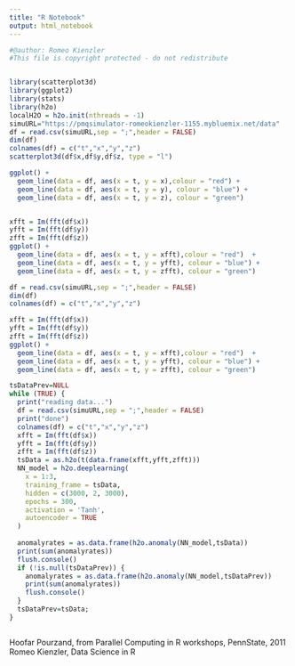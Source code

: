 ```yaml
---
title: "R Notebook"
output: html_notebook
---
```




```r
#@author: Romeo Kienzler
#This file is copyright protected - do not redistribute


library(scatterplot3d)
library(ggplot2)
library(stats)
library(h2o)
localH2O = h2o.init(nthreads = -1)
simuURL="https://pmqsimulator-romeokienzler-1155.mybluemix.net/data"
df = read.csv(simuURL,sep = ";",header = FALSE)
dim(df)
colnames(df) = c("t","x","y","z")
scatterplot3d(df$x,df$y,df$z, type = "l")

ggplot() +
  geom_line(data = df, aes(x = t, y = x),colour = "red") +
  geom_line(data = df, aes(x = t, y = y), colour = "blue") +
  geom_line(data = df, aes(x = t, y = z), colour = "green")


xfft = Im(fft(df$x))
yfft = Im(fft(df$y))
zfft = Im(fft(df$z))
ggplot() +
  geom_line(data = df, aes(x = t, y = xfft),colour = "red")  +
  geom_line(data = df, aes(x = t, y = yfft), colour = "blue") +
  geom_line(data = df, aes(x = t, y = zfft), colour = "green")

df = read.csv(simuURL,sep = ";",header = FALSE)
dim(df)
colnames(df) = c("t","x","y","z")

xfft = Im(fft(df$x))
yfft = Im(fft(df$y))
zfft = Im(fft(df$z))
ggplot() +
  geom_line(data = df, aes(x = t, y = xfft),colour = "red")  +
  geom_line(data = df, aes(x = t, y = yfft), colour = "blue") +
  geom_line(data = df, aes(x = t, y = zfft), colour = "green")

tsDataPrev=NULL
while (TRUE) {
  print("reading data...")
  df = read.csv(simuURL,sep = ";",header = FALSE)
  print("done")
  colnames(df) = c("t","x","y","z")
  xfft = Im(fft(df$x))
  yfft = Im(fft(df$y))
  zfft = Im(fft(df$z))
  tsData = as.h2o(t(data.frame(xfft,yfft,zfft)))
  NN_model = h2o.deeplearning(
    x = 1:3,
    training_frame = tsData,
    hidden = c(3000, 2, 3000),
    epochs = 300,
    activation = 'Tanh',
    autoencoder = TRUE
  )
  
  anomalyrates = as.data.frame(h2o.anomaly(NN_model,tsData))
  print(sum(anomalyrates))
  flush.console()
  if (!is.null(tsDataPrev)) {
    anomalyrates = as.data.frame(h2o.anomaly(NN_model,tsDataPrev))
    print(sum(anomalyrates))
    flush.console()   
  }
  tsDataPrev=tsData;
}



```

Hoofar Pourzand, from Parallel Computing in R workshops, PennState, 2011
Romeo Kienzler, Data Science in R


